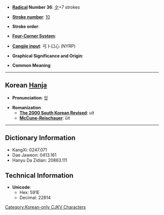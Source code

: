 * '''[[Wiktionary:Chinese radical index| Radical]] Number 36''': [[Wiktionary:Chinese radical index 夕|夕]]+7 strokes

* '''[[Wiktionary:Chinese total strokes index|Stroke number]]''': [[Wiktionary:Chinese total strokes index 10|10]]

* '''Stroke order''': 

* '''[[Wiktionary:Chinese four corner index|Four-Corner System]]''': 

* '''[[Wiktionary:Chinese Cangjie index|Cangjie input]]''': 弓卜口心 (NYRP)

* '''Graphical Significance and Origin''': 

* '''Common Meaning'''

----

== Korean [[Hanja]] ==

* '''Pronunciation''': [[읫]]

* '''Romanization'''
** '''[[The 2000 South Korean Revised Romanization|The 2000 South Korean Revised]]''': uit
** '''[[McCune-Reischauer]]''': ŭit

----

== Dictionary Information ==

* KangXi: 0247.071
* Dae Jaweon: 0413.161
* Hanyu Da Zidian: 20863.111

== Technical Information ==

* '''Unicode''':
** Hex: 591E
** Decimal: 22814

[[Category:Korean-only CJKV Characters]]